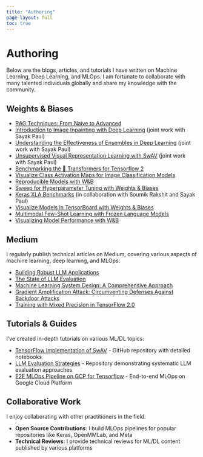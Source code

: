 ```yaml
---
title: "Authoring"
page-layout: full
toc: true
---
```


# Authoring

Below are the blogs, articles, and tutorials I have written on Machine Learning, Deep Learning, and MLOps. I am fortunate to collaborate with many talented individuals globally and share my knowledge with the community.

## Weights & Biases

* [RAG Techniques: From Naive to Advanced](https://wandb.ai/site/articles/rag-techniques/)
* [Introduction to Image Inpainting with Deep Learning](https://wandb.ai/ayush-thakur/image-inpainting/reports/Introduction-to-image-inpainting-with-deep-learning--Vmlldzo5MDU1MDQ) (joint work with Sayak Paul)
* [Understanding the Effectiveness of Ensembles in Deep Learning](https://wandb.ai/ayush-thakur/Ensemble-Generalization-Gap/reports/Understanding-the-Effectiveness-of-Ensembles-in-Deep-Learning--Vmlldzo5MDI0MTc) (joint work with Sayak Paul)
* [Unsupervised Visual Representation Learning with SwAV](https://wandb.ai/ayush-thakur/SwAV/reports/Unsupervised-Visual-Representation-Learning-with-SwAV--Vmlldzo4Njk4OA) (joint work with Sayak Paul)
* [Benchmarking the 🤗 Transformers for Tensorflow 2](https://wandb.ai/ayush-thakur/Benchmarking_Transformer_TF/reports/Benchmarking-the-Transformers-for-Tensorflow-2--Vmlldzo3NjQ3MA)
* [Visualize Class Activation Maps for Image Classification Models](https://wandb.ai/ayush-thakur/visualize-models-with-dtreeviz/reports/Visualize-Class-Activation-Maps-for-Image-Classification-Models--Vmlldzo3ODczMg)
* [Reproducible Models with W&B](https://wandb.ai/ayush-thakur/reproducible-models/reports/Reproducible-Models-with-W-B--Vmlldzo2Njg1Nw)
* [Sweep for Hyperparameter Tuning with Weights & Biases](https://wandb.ai/site/articles/Hyperparameter-Optimization)
* [Keras XLA Benchmarks](https://wandb.ai/ayush-thakur/keras-xla-benchmarks/reports/Keras-XLA-Benchmarks--Vmlldzo0MzE4ODk) (in collaboration with Soumik Rakshit and Sayak Paul)
* [Visualize Models in TensorBoard with Weights & Biases](https://wandb.ai/ayush-thakur/visualize-models/reports/Visualize-Models-in-TensorBoard-with-Weights-Biases--Vmlldzo2NzY3OA)
* [Multimodal Few-Shot Learning with Frozen Language Models](https://wandb.ai/wandb/frozen-language-models/reports/Multimodal-Few-Shot-Learning-with-Frozen-Language-Models--Vmlldzo5OTg3ODM)
* [Visualizing Model Performance with W&B](https://wandb.ai/ayush-thakur/dl-question-bank/reports/Visualizing-Model-Performance-with-W-B--Vmlldzo0MDkwNA)

## Medium

I regularly publish technical articles on Medium, covering various aspects of machine learning, deep learning, and MLOps:

* [Building Robust LLM Applications](https://medium.com/@ayulockin/building-robust-llm-applications-a-practical-guide-f79465f90538)
* [The State of LLM Evaluation](https://medium.com/@ayulockin/the-state-of-llm-evaluation-where-we-are-and-where-were-heading-ab5e2824900)
* [Machine Learning System Design: A Comprehensive Approach](https://medium.com/@ayulockin/machine-learning-system-design-a-comprehensive-approach-c18880451ab4)
* [Gradient Amplification Attack: Circumventing Defenses Against Backdoor Attacks](https://medium.com/weights-biases/gradient-amplification-attack-circumventing-defenses-against-backdoor-attacks-a28e0e910b3e)
* [Training with Mixed Precision in TensorFlow 2.0](https://medium.com/towards-data-science/training-with-mixed-precision-in-tensorflow-2-0-7a18a42f5eff)

## Tutorials & Guides

I've created in-depth tutorials on various ML/DL topics:

* [TensorFlow Implementation of SwAV](https://github.com/ayulockin/SwAV-TF) - GitHub repository with detailed notebooks
* [LLM Evaluation Strategies](https://github.com/ayulockin/llm-eval-sweep) - Repository demonstrating systematic LLM evaluation approaches
* [E2E MLOps Pipeline on GCP for Tensorflow](https://github.com/ayulockin/e2e-mlops-pipeline-on-gcp-for-tensorflow) - End-to-end MLOps on Google Cloud Platform

## Collaborative Work

I enjoy collaborating with other practitioners in the field:

* **Open Source Contributions**: I build MLOps pipelines for popular repositories like Keras, OpenMMLab, and Meta
* **Technical Reviews**: I provide technical reviews for ML/DL content published by various platforms 